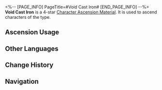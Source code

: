 <%-- [PAGE_INFO]
PageTitle=#Void Cast Iron#
[END_PAGE_INFO] --%>
{{Item Infobox
|id          = 110406
|image       = Item Void Cast Iron.png{{subst:void|<!--$UPLOAD:<<SpriteOutput/ItemFigures/110406.png>-<Item Void Cast Iron.png>-<Item Icons>>-->}}
|type        = Character Ascension Material
|invCategory = Upgrade Materials
|rarity      = 4
|effect      = 
|description = Horseshoe of a Voidranger: Trampler. Can be used for the Ascension of Quantum characters.
|source1     = [[Stagnant Shadow: Base Zone]]
|source2     = [[Stagnant Shadow (Base Zone)]]
|source3     = [[Omni-Synthesizer]] &mdash; Material Exchange
}}
{{Description|Rare horseshoe obtained when a Trampler of the Antimatter Legion is defeated. When no one is observing, it pops in and out of existence.<br /><br />''"The name of the experiment? It's just called "Horseshoe of the Trampler"... "''}}
'''Void Cast Iron''' is a 4-star [[Character Ascension Material]]. It is used to ascend characters of the {{Color|Quantum|link=1}} type.

==Ascension Usage==
{{Ascension Usage}}

==Other Languages==
{{Other Languages
|en   = Void Cast Iron
|zhs  = 虚幻铸铁
|zht  = 虛幻鑄鐵
|ja   = 虚幻鋳鉄
|ko   = 환영의 무쇠
|es   = Hierro forjado del Vacío
|fr   = Fonte du néant
|ru   = Чугун пустоты
|th   = Void Cast Iron
|vi   = Thép Đúc Hư Ảo
|de   = Leerengeformtes Eisen
|id   = Void Cast Iron
|pt   = Ferro Fundido Vazio
}}

==Change History==
{{Change History|1.0}}

==Navigation==
{{Upgrade Material Navbox}}